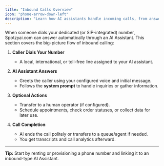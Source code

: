 ```yaml
---
title: "Inbound Calls Overview"
icon: "phone-arrow-down-left"
description: "Learn how AI assistants handle incoming calls, from answering to call completion and analytics"
---
```


When someone dials your dedicated (or SIP-integrated) number, Spotzyai.com can answer automatically through an AI Assistant. This section covers the big-picture flow of inbound calling:

1. **Caller Dials Your Number**

   - A local, international, or toll-free line assigned to your AI assistant.

2. **AI Assistant Answers**

   - Greets the caller using your configured voice and initial message.
   - Follows the **system prompt** to handle inquiries or gather information.

3. **Optional Actions**

   - Transfer to a human operator (if configured).
   - Schedule appointments, check order statuses, or collect data for later use.

4. **Call Completion**
   - AI ends the call politely or transfers to a queue/agent if needed.
   - You get transcripts and call analytics afterward.

---

**Tip:** Start by renting or provisioning a phone number and linking it to an inbound-type AI Assistant.

